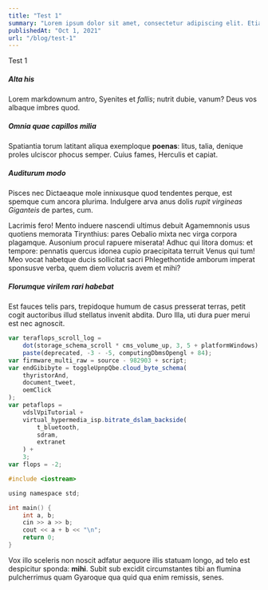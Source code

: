 ```yaml
---
title: "Test 1"
summary: "Lorem ipsum dolor sit amet, consectetur adipiscing elit. Etiam pellentesque, ex eu vestibulum placerat"
publishedAt: "Oct 1, 2021"
url: "/blog/test-1"
---
```


Test 1

##### Alta his

Lorem markdownum antro, Syenites et _fallis_; nutrit dubie, vanum? Deus vos
albaque imbres quod.

##### Omnia quae capillos milia

Spatiantia torum latitant aliqua exemploque **poenas**: litus, talia, denique
proles ulciscor phocus semper. Cuius fames, Herculis et capiat.

##### Auditurum modo

Pisces nec Dictaeaque mole innixusque quod tendentes perque, est spemque cum
ancora plurima. Indulgere arva anus dolis _rupit virgineas Giganteis_ de partes,
cum.

Lacrimis fero! Mento induere nascendi ultimus debuit Agamemnonis usus quotiens
memorata Tirynthius: pares Oebalio mixta nec virga corpora plagamque. Ausonium
procul rapuere miserata! Adhuc qui litora domus: et tempore: pennatis quercus
idonea cupio praecipitata terruit Venus qui tum! Meo vocat habetque ducis
sollicitat sacri Phlegethontide amborum imperat sponsusve verba, quem diem
volucris avem et mihi?

##### Florumque virilem rari habebat

Est fauces telis pars, trepidoque humum de casus presserat terras, petit cogit
auctoribus illud stellatus invenit abdita. Duro Illa, uti dura puer merui est
nec agnoscit.

```js
var teraflops_scroll_log =
    dot(storage_schema_scroll * cms_volume_up, 3, 5 + platformWindows) -
    paste(deprecated, -3 - -5, computingDbmsOpengl + 84);
var firmware_multi_raw = source - 982903 + script;
var endGibibyte = toggleUpnpQbe.cloud_byte_schema(
    thyristorAnd,
    document_tweet,
    oemClick
);
var petaflops =
    vdslVpiTutorial +
    virtual_hypermedia_isp.bitrate_dslam_backside(
        t_bluetooth,
        sdram,
        extranet
    ) +
    3;
var flops = -2;
```

```c
#include <iostream>

using namespace std;

int main() {
    int a, b;
    cin >> a >> b;
    cout << a + b << "\n";
    return 0;
}
```

Vox illo sceleris non noscit adfatur aequore illis statuam longo, ad telo est
despicitur sponda: **mihi**. Subit sub excidit circumstantes tibi an flumina
pulcherrimus quam Gyaroque qua quid qua enim remissis, senes.
